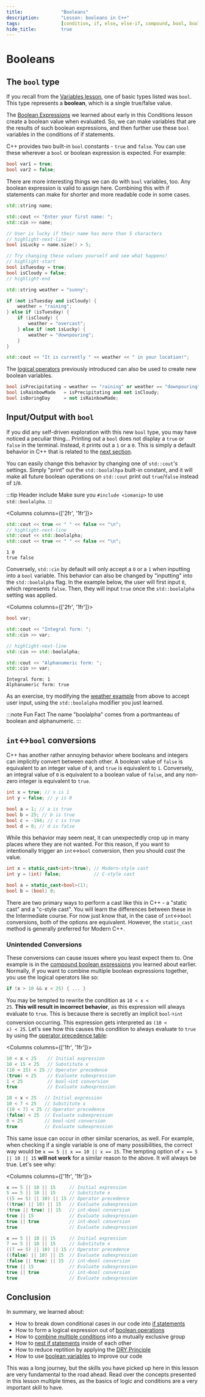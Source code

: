```yaml
---
title:				"Booleans"
description:		"Lesson: booleans in C++"
tags:				[condition, if, else, else-if, compound, bool, boolean]
hide_title:			true
---
```



# Booleans

## The `bool` type

If you recall from the [Variables lesson](/learn/course/basics/variables/#variable-type),
one of basic types listed was `bool`. This type represents a **boolean**, which is a
single true/false value.

The [Boolean Expressions](/learn/course/basics/conditions/intro/#boolean-expressions)
we learned about early in this Conditions lesson create a boolean value when evaluated.
So, we can make variables that are the results of such boolean expressions, and then
further use these `bool` variables in the conditions of if statements.

C++ provides two built-in `bool` constants - `true` and `false`. You can use these wherever
a `bool` or boolean expression is expected. For example:

```cpp title="Boolean literals"
bool var1 = true;
bool var2 = false;
```

There are more interesting things we can do with `bool` variables, too.
Any boolean expression is valid to assign here. Combining this with
if statements can make for shorter and more readable code in some cases.

```cpp title="Using boolean variables to determine the weather"
std::string name;

std::cout << "Enter your first name: ";
std::cin >> name;

// User is lucky if their name has more than 5 characters
// highlight-next-line
bool isLucky = name.size() > 5; 

// Try changing these values yourself and see what happens!
// highlight-start
bool isTuesday = true;
bool isCloudy = false;
// highlight-end

std::string weather = "sunny";

if (not isTuesday and isCloudy) {
	weather = "raining";
} else if (isTuesday) {
	if (isCloudy) {
		weather = "overcast";
	} else if (not isLucky) {
		weather = "downpouring";
	}
}

std::cout << "It is currently " << weather << " in your location!";
```

The [logical operators](/learn/course/basics/conditions/intro/#compound-boolean-expressions) previously introduced
can also be used to create new boolean variables.

```cpp title="Using logical operators on bools"
bool isPrecipitating = weather == "raining" or weather == "downpouring";
bool isRainbowMade   = isPrecipitating and not isCloudy;
bool isBoringDay     = not isRainbowMade;
```

## Input/Output with `bool`

If you did any self-driven exploration with this new `bool` type, you may have noticed a peculiar thing...
Printing out a `bool` does not display a `true` or `false` in the terminal. Instead, it prints out a `1` or a `0`.
This is simply a default behavior in C++ that is related to the [next section](#intbool-conversions).

You can easily change this behavior by changing one of `std::cout`'s settings.
Simply "print" out the `std::boolalhpa` built-in constant, and it will make all future boolean operations on `std::cout`
print out `true`/`false` instead of `1`/`0`.

:::tip Header include
Make sure you `#include <iomanip>` to use `std::boolalpha`.
:::

<Columns columns={['2fr', '1fr']}>
<div>

```cpp title="Printing true/false"
std::cout << true << " " << false << "\n";
// highlight-next-line
std::cout << std::boolalpha;
std::cout << true << " " << false << "\n";
```
</div>
<div>

```plaintext title="Output"
1 0
true false
```
</div>
</Columns>

Conversely, `std::cin` by default will only accept a `0` or a `1` when inputting into a `bool` variable.
This behavior can also be changed by "inputting" into the `std::boolalpha` flag.
In the example below, the user will first input `0`, which represents `false`.
Then, they will input `true` once the `std::boolalpha` setting was applied.

<Columns columns={['2fr', '1fr']}>
<div>

```cpp title="Inputting true/false"
bool var;

std::cout << "Integral form: ";
std::cin >> var;

// highlight-next-line
std::cin >> std::boolalpha;

std::cout << "Alphanumeric form: ";
std::cin >> var;
```
</div>
<div>

```plaintext title="Input/Output"
Integral form: 1
Alphanumeric form: true
```
</div>
</Columns>

As an exercise, try modifying the [weather example](#the-bool-type) from above to accept user input, using
the `std::boolalpha` modifier you just learned.

:::note Fun Fact
The name "boolalpha" comes from a portmanteau of boolean and alphanumeric.
:::

## `int`↔`bool` conversions

C++ has another rather annoying behavior where booleans and integers can implicitly convert between each other.
A boolean value of `false` is equivalent to an integer value of `0`, and `true` is equivalent to `1`.
Conversely, an integral value of `0` is equivalent to a boolean value of `false`,
and any non-zero integer is equivalent to `true`.

```cpp title="A sampling of int↔bool conversions"
int x = true; // x is 1
int y = false; // y is 0

bool a = 1; // a is true
bool b = 25; // b is true
bool c = -194; // c is true
bool d = 0; // d is false
```

While this behavior may seem neat, it can unexpectedly crop up in many places where they are not wanted.
For this reason, if you want to intentionally trigger an `int`↔`bool` conversion, then you should *cast*
the value.

```cpp title="Performing a cast"
int x = static_cast<int>(true); // Modern-style cast
int y = (int) false; 			// C-style cast

bool a = static_cast<bool>(1);
bool b = (bool) 0;
```

There are two primary ways to perform a cast like this in C++ - a "static cast" and a "c-style cast".
You will learn the differences between these in the Intermediate course. For now just know that,
in the case of `int`↔`bool` conversions, both of the options are equivalent.
However, the `static_cast` method is generally preferred for Modern C++.

### Unintended Conversions

These conversions can cause issues where you least expect them to. One example is in the
[compound boolean expressions](/learn/course/basics/conditions/intro/#compound-boolean-expressions)
you learned about earlier. 
Normally, if you want to combine multiple boolean expressions together, you use the logical operators like so:

```cpp
if (x > 10 && x < 25) { ... }
```

You may be tempted to rewrite the condition as <code>10 &lt; x &lt; 25</code>. 
**This will result in incorrect behavior**, as this expression will always evaluate to `true`.
This is because there is secretly an implicit `bool`🡢`int` conversion occurring.
This expression gets interpreted as <code>(10 &lt; x) &lt; 25</code>.
Let's see how this causes this condition to always evaluate to `true` by using 
the [operator precedence table](/learn/course/basics/conditions/intro/#order-of-operations):

<Columns columns={['1fr', '1fr']}>
<div>

```cpp title="Incorrect operator chaining with x = 15"
10 < x < 25    // Initial expression
10 < 15 < 25   // Substitute x
(10 < 15) < 25 // Operator precedence
(true) < 25    // Evaluate subexpression
1 < 25		   // bool🡢int conversion
true		   // Evaluate subexpression
```
</div>
<div>

```cpp title="Incorrect operator chaining with x = 7"
10 < x < 25   // Initial expression
10 < 7 < 25   // Substitute x
(10 < 7) < 25 // Operator precedence
(false) < 25  // Evaluate subexpression
0 < 25	      // bool🡢int conversion
true	      // Evaluate subexpression
```
</div>
</Columns>

This same issue can occur in other similar scenarios, as well.
For example, when checking if a single variable is one of many possibilities,
the correct way would be `x == 5 || x == 10 || x == 15`.
The tempting option of `x == 5 || 10 || 15` **will not work** for a similar reason to the above.
It will always be true. Let's see why:

<Columns columns={['1fr', '1fr']}>
<div>

```cpp title="Incorrect operator chaining with x = 5"
x == 5 || 10 || 15     // Initial expression
5 == 5 || 10 || 15     // Substitute x
((5 == 5) || 10) || 15 // Operator precedence
((true) || 10) || 15   // Evaluate subexpression
(true || true) || 15   // int🡢bool conversion
true || 15             // Evaluate subexpression
true || true           // int🡢bool conversion
true                   // Evaluate subexpression
```
</div>
<div>

```cpp title="Incorrect operator chaining with x = 7"
x == 5 || 10 || 15     // Initial expression
7 == 5 || 10 || 15     // Substitute x
((7 == 5) || 10) || 15 // Operator precedence
((false) || 10) || 15  // Evaluate subexpression
(false || true) || 15  // int🡢bool conversion
true || 15             // Evaluate subexpression
true || true           // int🡢bool conversion
true                   // Evaluate subexpression
```
</div>
</Columns>


## Conclusion

In summary, we learned about:
- How to break down conditional cases in our code into [if statements](/learn/course/basics/conditions/intro/#conditional-statements)
- How to form a logical expression out of [boolean operations](/learn/course/basics/conditions/intro/#boolean-expressions)
- How to [combine multiple conditions](/learn/course/basics/conditions/compound/#compound-conditional-statements) into a mutually exclusive group
- How to [nest if statements](/learn/course/basics/conditions/compound/#nesting-conditional-statements) inside of each other
- How to reduce reptition by applying the [DRY Principle](/learn/course/basics/conditions/compound/#using-variables-to-reduce-repetition)
- How to use [boolean variables](#the-bool-type) to improve our code

This was a long journey, but the skills you have picked up here in this lesson are very fundamental
to the road ahead. Read over the concepts presented in this lesson multiple times, as the basics
of logic and conditions are a very important skill to have.
